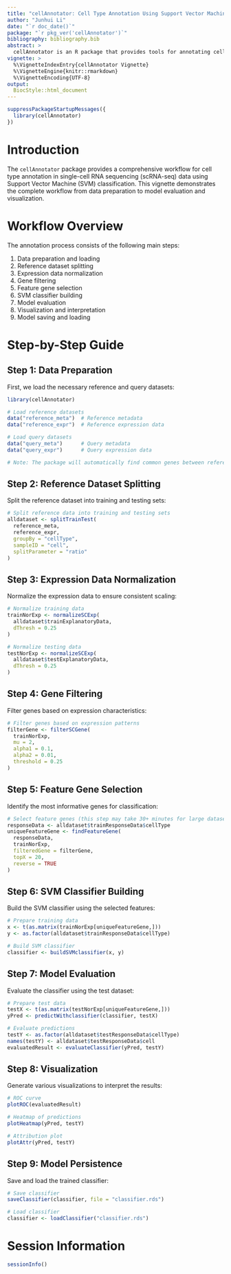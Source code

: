 ```yaml
---
title: "cellAnnotator: Cell Type Annotation Using Support Vector Machine"
author: "Junhui Li"
date: "`r doc_date()`"
package: "`r pkg_ver('cellAnnotator')`"
bibliography: bibliography.bib
abstract: >
  cellAnnotator is an R package that provides tools for annotating cell types in single-cell RNA sequencing data using Support Vector Machine (SVM) classification. This package enables researchers to leverage known cell type reference datasets to accurately classify cells in query datasets.
vignette: >
  %\VignetteIndexEntry{cellAnnotator Vignette}
  %\VignetteEngine{knitr::rmarkdown}
  %\VignetteEncoding{UTF-8}
output:
  BiocStyle::html_document
---
```


```r
suppressPackageStartupMessages({
  library(cellAnnotator)
})
```

# Introduction

The `cellAnnotator` package provides a comprehensive workflow for cell type annotation in single-cell RNA sequencing (scRNA-seq) data using Support Vector Machine (SVM) classification. This vignette demonstrates the complete workflow from data preparation to model evaluation and visualization.

# Workflow Overview

The annotation process consists of the following main steps:

1. Data preparation and loading
2. Reference dataset splitting
3. Expression data normalization
4. Gene filtering
5. Feature gene selection
6. SVM classifier building
7. Model evaluation
8. Visualization and interpretation
9. Model saving and loading

# Step-by-Step Guide

## Step 1: Data Preparation

First, we load the necessary reference and query datasets:

```r
library(cellAnnotator)

# Load reference datasets
data("reference_meta")  # Reference metadata
data("reference_expr")  # Reference expression data

# Load query datasets
data("query_meta")      # Query metadata
data("query_expr")      # Query expression data

# Note: The package will automatically find common genes between reference and query datasets
```

## Step 2: Reference Dataset Splitting

Split the reference dataset into training and testing sets:

```r
# Split reference data into training and testing sets
alldataset <- splitTrainTest(
  reference_meta,
  reference_expr,
  groupBy = "cellType",
  sampleID = "cell",
  splitParameter = "ratio"
)
```

## Step 3: Expression Data Normalization

Normalize the expression data to ensure consistent scaling:

```r
# Normalize training data
trainNorExp <- normalizeSCExp(
  alldataset$trainExplanatoryData,
  dThresh = 0.25
)

# Normalize testing data
testNorExp <- normalizeSCExp(
  alldataset$testExplanatoryData,
  dThresh = 0.25
)
```

## Step 4: Gene Filtering

Filter genes based on expression characteristics:

```r
# Filter genes based on expression patterns
filterGene <- filterSCGene(
  trainNorExp,
  mu = 2,
  alpha1 = 0.1,
  alpha2 = 0.01,
  threshold = 0.25
)
```

## Step 5: Feature Gene Selection

Identify the most informative genes for classification:

```r
# Select feature genes (this step may take 30+ minutes for large datasets)
responseData <- alldataset$trainResponseData$cellType
uniqueFeatureGene <- findFeatureGene(
  responseData,
  trainNorExp,
  filteredGene = filterGene,
  topX = 20,
  reverse = TRUE
)
```

## Step 6: SVM Classifier Building

Build the SVM classifier using the selected features:

```r
# Prepare training data
x <- t(as.matrix(trainNorExp[uniqueFeatureGene,]))
y <- as.factor(alldataset$trainResponseData$cellType)

# Build SVM classifier
classifier <- buildSVMclassifier(x, y)
```

## Step 7: Model Evaluation

Evaluate the classifier using the test dataset:

```r
# Prepare test data
testX <- t(as.matrix(testNorExp[uniqueFeatureGene,]))
yPred <- predictWithclassifier(classifier, testX)

# Evaluate predictions
testY <- as.factor(alldataset$testResponseData$cellType)
names(testY) <- alldataset$testResponseData$cell
evaluatedResult <- evaluateClassifier(yPred, testY)
```

## Step 8: Visualization

Generate various visualizations to interpret the results:

```r
# ROC curve
plotROC(evaluatedResult)

# Heatmap of predictions
plotHeatmap(yPred, testY)

# Attribution plot
plotAttr(yPred, testY)
```

## Step 9: Model Persistence

Save and load the trained classifier:

```r
# Save classifier
saveClassifier(classifier, file = "classifier.rds")

# Load classifier
classifier <- loadClassifier("classifier.rds")
```

# Session Information

```r
sessionInfo()
```

